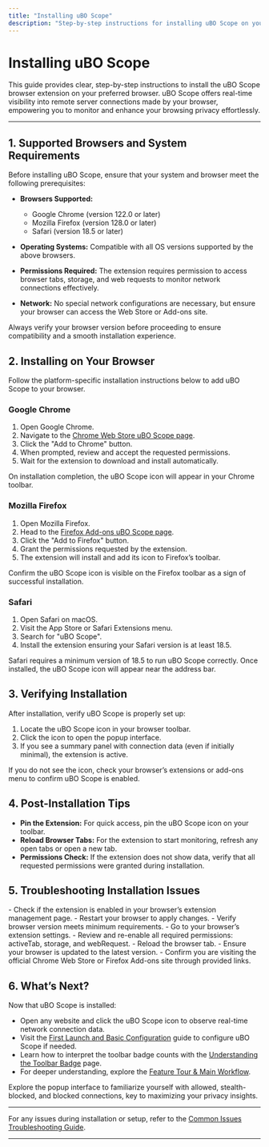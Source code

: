 ```yaml
---
title: "Installing uBO Scope"
description: "Step-by-step instructions for installing uBO Scope on your browser of choice. Directs users to the official Chrome Web Store and Firefox Add-ons links, with platform-specific notes as needed."
---
```


# Installing uBO Scope

This guide provides clear, step-by-step instructions to install the uBO Scope browser extension on your preferred browser. uBO Scope offers real-time visibility into remote server connections made by your browser, empowering you to monitor and enhance your browsing privacy effortlessly.

---

## 1. Supported Browsers and System Requirements

Before installing uBO Scope, ensure that your system and browser meet the following prerequisites:

- **Browsers Supported:**
  - Google Chrome (version 122.0 or later)
  - Mozilla Firefox (version 128.0 or later)
  - Safari (version 18.5 or later)

- **Operating Systems:** Compatible with all OS versions supported by the above browsers.

- **Permissions Required:** The extension requires permission to access browser tabs, storage, and web requests to monitor network connections effectively.

- **Network:** No special network configurations are necessary, but ensure your browser can access the Web Store or Add-ons site.

<Tip>
Always verify your browser version before proceeding to ensure compatibility and a smooth installation experience.
</Tip>

## 2. Installing on Your Browser

Follow the platform-specific installation instructions below to add uBO Scope to your browser.

### Google Chrome

1. Open Google Chrome.
2. Navigate to the [Chrome Web Store uBO Scope page](https://chromewebstore.google.com/detail/ubo-scope/bbdpgcaljkaaigfcomhidmneffjjjfgp).
3. Click the "Add to Chrome" button.
4. When prompted, review and accept the requested permissions.
5. Wait for the extension to download and install automatically.

<Check>
On installation completion, the uBO Scope icon will appear in your Chrome toolbar.
</Check>

### Mozilla Firefox

1. Open Mozilla Firefox.
2. Head to the [Firefox Add-ons uBO Scope page](https://addons.mozilla.org/firefox/addon/ubo-scope/).
3. Click the "Add to Firefox" button.
4. Grant the permissions requested by the extension.
5. The extension will install and add its icon to Firefox’s toolbar.

<Check>
Confirm the uBO Scope icon is visible on the Firefox toolbar as a sign of successful installation.
</Check>

### Safari

1. Open Safari on macOS.
2. Visit the App Store or Safari Extensions menu.
3. Search for "uBO Scope".
4. Install the extension ensuring your Safari version is at least 18.5.

<Note>
Safari requires a minimum version of 18.5 to run uBO Scope correctly.
</Note>

<Check>
Once installed, the uBO Scope icon will appear near the address bar.
</Check>

## 3. Verifying Installation

After installation, verify uBO Scope is properly set up:

1. Locate the uBO Scope icon in your browser toolbar.
2. Click the icon to open the popup interface.
3. If you see a summary panel with connection data (even if initially minimal), the extension is active.

<Tip>
If you do not see the icon, check your browser’s extensions or add-ons menu to confirm uBO Scope is enabled.
</Tip>

## 4. Post-Installation Tips

- **Pin the Extension:** For quick access, pin the uBO Scope icon on your toolbar.
- **Reload Browser Tabs:** For the extension to start monitoring, refresh any open tabs or open a new tab.
- **Permissions Check:** If the extension does not show data, verify that all requested permissions were granted during installation.

## 5. Troubleshooting Installation Issues

<AccordionGroup title="Common Installation Problems and Solutions">
<Accordion title="uBO Scope Icon Missing After Installation">
- Check if the extension is enabled in your browser’s extension management page.
- Restart your browser to apply changes.
- Verify browser version meets minimum requirements.
</Accordion>
<Accordion title="Permissions Not Accepted or Revoked">
- Go to your browser’s extension settings.
- Review and re-enable all required permissions: activeTab, storage, and webRequest.
- Reload the browser tab.
</Accordion>
<Accordion title="Cannot Find uBO Scope in Extension Store">
- Ensure your browser is updated to the latest version.
- Confirm you are visiting the official Chrome Web Store or Firefox Add-ons site through provided links.
</Accordion>
</AccordionGroup>

## 6. What’s Next?

Now that uBO Scope is installed:

- Open any website and click the uBO Scope icon to observe real-time network connection data.
- Visit the [First Launch and Basic Configuration](https://docs.example.com/getting-started/initial-setup/first-run) guide to configure uBO Scope if needed.
- Learn how to interpret the toolbar badge counts with the [Understanding the Toolbar Badge](https://docs.example.com/overview/features-quickstart/badge-interpretation) page.
- For deeper understanding, explore the [Feature Tour & Main Workflow](https://docs.example.com/overview/features-quickstart/feature-tour).

<Tip>
Explore the popup interface to familiarize yourself with allowed, stealth-blocked, and blocked connections, key to maximizing your privacy insights.
</Tip>

---

For any issues during installation or setup, refer to the [Common Issues Troubleshooting Guide](https://docs.example.com/getting-started/troubleshooting/common-issues).


---